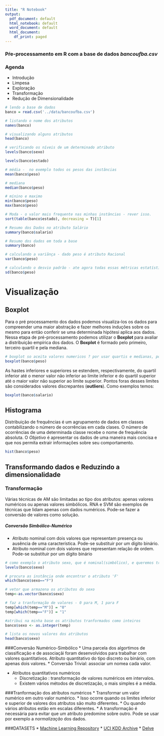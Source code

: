 ```yaml
---
title: "R Notebook"
output:
  pdf_document: default
  html_notebook: default
  word_document: default
  html_document:
    df_print: paged
---
```


### Pŕe-processamento em R com a base de dados _bancoufba.csv_ 

### Agenda
  * Introdução
  * Limpesa
  * Exploração
  * Transformação
  * Redução de Dimensionalidade

```r
# lendo a base de dados 
banco = read.csv('../data/bancoufba.csv')

# listando o nome dos atributos
names(banco)
```
```r
# visualizando alguns atributos
head(banco)
```
```r
# verificando os níveis de um determinado atributo
levels(banco$sexo)
```
```r
levels(banco$estado)
```
```r
# média -  no exemplo todos os pesos das instâncias
mean(banco$peso)
```
```r
# mediana
median(banco$peso)
```

```r
# mínino e maximo
min(banco$peso)
max(banco$peso)
```
```r
# Moda - o valor mais frequente nas minhas instâncias - rever isso.
sort(table(banco$estado), decreasing = T)[1]
```
```r
# Resumo dos Dados no atributo Salário
summary(banco$salario)
```
```r
# Resumo dos dados em toda a base 
summary(banco)
```
```r
# calculando a variãnça - dado peso é atributo Racional 
var(banco$peso)
```
```r
# calculando o desvio padrão - ate agora todas essas métricas estatísticas o R ja tem as funções
sd(banco$peso)
```
# Visualização
## Boxplot
Para o pré processamento dos dados podemos visualiza-los os dados para compreender uma maior abstração e fazer melhores induções sobre os mesmo para então conferir se uma determinada hipótesi aplica aos dados. Nessa etapa de pré-processamento podemos utilizar o **Boxplot** para avaliar a distribuição empírica dos dados. O **Boxplot** é formado pelo primeiro, terceiro quartil e pela mediana.

```r
# boxplot so aceita valores numericos ? por usar quartis e medianas, pode ser que sim
boxplot(banco$peso)
```
<p> As hastes inferiores e superiores se estendem, respectivamente, do quartil inferior até o menor valor não inferior ao limite inferior e do quartil superior até o maior valor não superior ao limite superior. Pontos foras desses limites são considerados valores discrepantes (**outliers**). Como exemplos temos: </p>
```r
boxplot(banco$salario)
```
<h2> Histograma </h2>
<p>
Distribuição de frequências é um agrupamento de dados em classes contabilizando o número de ocorrências em cada clases. O número de ocorrências de uma determinada classe recebe o nome de frequência absoluta. O _Objetivo_ é apresentar os dados de uma maneira mais concisa e que nos permita extrair informações sobre seu comportamento. </p>
```r
hist(banco$peso)
```
<h2>Transformando dados e Reduzindo a dimensionalidade</h2>
<h3> Transformação </h3>
<p>
Várias técnicas de AM são limitadas ao tipo dos atributos: apenas valores numéricos ou apenas valores simbólicos. RNA e SVM são exemplos de técnicas que lidam apenas com dados numéricos. Pode-se fazer a conversão de valores como solução.
</p>
<h5>Conversão Simbólico-Numérico</h5>
<ul>
<li>Atributo nominal com dois valores que representam presença ou ausência de uma característica. Pode-se substituir por um dígito binário.</li>
<li>Atributo nominal com dois valores que representam relação de ordem. Pode-se substituir por um dígito binário</li>
</ul>

```r
# como exemplo o atributo sexo, que é nominal(simbólico), e queremos trabalhar com dados numéricos.
levels(banco$sexo)
```
```r
# procura as instância onde encontrar o atributo 'F'
which(banco$sexo=="F")
```
```r
# vetor que armazena os atributos do sexo
temp<-as.vector(banco$sexo)

# faz a tranformação de valores - 0 para M, 1 para F
temp[which(temp=="M")] = "0"
temp[which(temp=="F")] = "1"

#atribui na minha base os atributos tranformados como inteiros
banco$sexo <- as.integer(temp)

# lista os novos valores dos atributos
head(banco$sexo)
```
###Conversão Numérico-Simbólico
   * Uma parcela dos algortimos de classificação e de associaçãi foram desenvolvidos para trabalhar com valores quantitativos. Atributo quantitativo do tipo discreto ou binário, com apenas dois valores. 
     * Conversão Trivial: associar um nomea cada valor.

   * Atributos quantitativos numéricos
      * Discretização : transformação de valores numéricos em intervalos.
      * Existem vários métodos de discretização, o mais simples é a média.

###Tranformação dos atributos numéricos
  * Transformar um valor numérico em outro valor numérico.
  * Isso ocorre quando os limites inferior e superior de valores dos atributos são muito diferentes.
  * Ou quando vários atributos estão em escalas diferentes.
  * A transformação é necessária para evitar que um atributo predomine sobre outro. Pode se usar por exemplo a _normalização_ dos dados.

###DATASETS
  * [Machine Learning Repository](https://archive.ics.uci.edu/ml/datasets.html)
  * [UCI KDD Archive](http://kdd.ics.uci.edu/summary.data.application.html)
  * [Delve](http://www.cs.utoronto.ca/~delve/)
